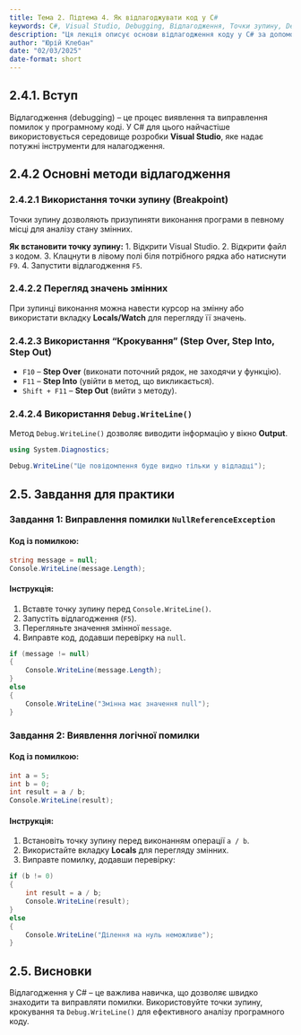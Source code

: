 ```yaml
---
title: Тема 2. Підтема 4. Як відлагоджувати код у C#
keywords: C#, Visual Studio, Debugging, Відлагодження, Точки зупину, Debug.WriteLine, Помилки, Крокування
description: "Ця лекція описує основи відлагодження коду у C# за допомогою Visual Studio. Розглянуто ключові інструменти, такі як точки зупину, перегляд змінних, крокування та використання Debug.WriteLine(). Наведено практичні завдання для виявлення та виправлення помилок у коді."
author: "Юрій Клебан"
date: "02/03/2025"
date-format: short
---
```



## 2.4.1. Вступ
Відлагодження (debugging) – це процес виявлення та виправлення помилок у програмному коді. У C# для цього найчастіше використовується середовище розробки **Visual Studio**, яке надає потужні інструменти для налагодження.

## 2.4.2 Основні методи відлагодження
### 2.4.2.1 Використання точки зупину (Breakpoint)

Точки зупину дозволяють призупиняти виконання програми в певному місці для аналізу стану змінних.

**Як встановити точку зупину:**
1. Відкрити Visual Studio.
2. Відкрити файл з кодом.
3. Клацнути в лівому полі біля потрібного рядка або натиснути `F9`.
4. Запустити відлагодження `F5`.

### 2.4.2.2 Перегляд значень змінних
При зупинці виконання можна навести курсор на змінну або використати вкладку **Locals/Watch** для перегляду її значень.

### 2.4.2.3 Використання "Крокування" (Step Over, Step Into, Step Out)
- `F10` – **Step Over** (виконати поточний рядок, не заходячи у функцію).
- `F11` – **Step Into** (увійти в метод, що викликається).
- `Shift + F11` – **Step Out** (вийти з методу).

### 2.4.2.4 Використання `Debug.WriteLine()`
Метод `Debug.WriteLine()` дозволяє виводити інформацію у вікно **Output**.

```csharp
using System.Diagnostics;

Debug.WriteLine("Це повідомлення буде видно тільки у відладці");
```

## 2.5. Завдання для практики

### Завдання 1: Виправлення помилки `NullReferenceException`

#### Код із помилкою:
```csharp
string message = null;
Console.WriteLine(message.Length);

```
#### Інструкція:
1. Вставте точку зупину перед `Console.WriteLine()`.
2. Запустіть відлагодження (`F5`).
3. Перегляньте значення змінної `message`.
4. Виправте код, додавши перевірку на `null`.

```csharp
if (message != null)
{
    Console.WriteLine(message.Length);
}
else
{
    Console.WriteLine("Змінна має значення null");
}
```

### Завдання 2: Виявлення логічної помилки
#### Код із помилкою:
```csharp
int a = 5;
int b = 0;
int result = a / b;
Console.WriteLine(result);
```
#### Інструкція:
1. Встановіть точку зупину перед виконанням операції `a / b`.
2. Використайте вкладку **Locals** для перегляду змінних.
3. Виправте помилку, додавши перевірку:

```csharp
if (b != 0)
{
    int result = a / b;
    Console.WriteLine(result);
}
else
{
    Console.WriteLine("Ділення на нуль неможливе");
}
```

## 2.5. Висновки
Відлагодження у C# – це важлива навичка, що дозволяє швидко знаходити та виправляти помилки. Використовуйте точки зупину, крокування та `Debug.WriteLine()` для ефективного аналізу програмного коду.

